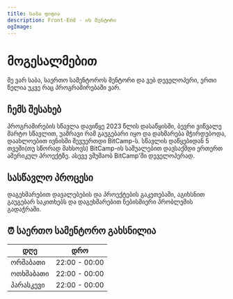 ```yaml
---
title: საბა ფიფია
description: Front-End - ის მენტორი
ogImage:
---
```


# მოგესალმებით
მე ვარ საბა, საერთო სამენტოროს მენტორი და ვებ დეველოპერი, ერთი წელია უკვე რაც პროგრამირებაში ვარ.

## ჩემს შესახებ
პროგრამირების სწავლა დავიწყე 2023 წლის დასაწყისში, ბევრი ვიწვალე მარტო სწავლით, უამრავი რამ გაუგებარი იყო და დახმარება მჭირდებოდა, დაახლოებით ივნისში შევუერთდი BitCamp-ს. სწავლის დაწყებიდან 5 თვეში(თუ სწორად მახსოვს) BitCamp-ის საშუალებით დავსაქმდი ერთერთ ამერიკულ პროექტზე. ასევე ვმუშაობ BitCamp'ში დეველოპერად.

## სასწავლო პროცესი
დაგეხმარებით დავალებების და პროექტების გაკეთებაში, აგიხსნით გაუგებარ საკითხებს და დაგეხმარებით ნებისმიერი პრობლემის გადაჭრაში.

## ⏰ საერთო სამენტორო გახსნილია 
| **დღე**   | **დრო**       |
| --------- | ------------- |
| ორშაბათი  | 22:00 - 00:00 |
| ოთხშაბათი | 22:00 - 00:00 |
| პარასკევი | 22:00 - 00:00 |
